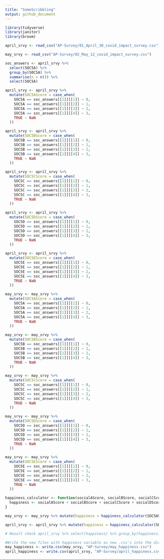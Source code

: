 ```yaml
---
title: "SomeScribbling"
output: github_document
---
```


```r
library(tidyverse)
library(janitor)
library(broom)
```

```r
april_srvy <- read_csv("AP-Survey/01_April_30_covid_impact_survey.csv")

may_srvy <- read_csv("AP-Survey/02_May_12_covid_impact_survey.csv")
```

```r
soc_answers <- april_srvy %>%
  select(SOC5A) %>%
  group_by(SOC5A) %>%
  summarise(n = n()) %>%
  select(SOC5A)

april_srvy <- april_srvy %>%
  mutate(SOC5AScore = case_when(
    SOC5A == soc_answers[[1]][[1]] ~ 0,
    SOC5A == soc_answers[[1]][[2]] ~ 1,
    SOC5A == soc_answers[[1]][[3]] ~ 2,
    SOC5A == soc_answers[[1]][[4]] ~ 3,
    TRUE ~ NaN
  ))

april_srvy <- april_srvy %>%
  mutate(SOC5BScore = case_when(
    SOC5B == soc_answers[[1]][[1]] ~ 0,
    SOC5B == soc_answers[[1]][[2]] ~ 1,
    SOC5B == soc_answers[[1]][[3]] ~ 2,
    SOC5B == soc_answers[[1]][[4]] ~ 3,
    TRUE ~ NaN
  ))

april_srvy <- april_srvy %>%
  mutate(SOC5CScore = case_when(
    SOC5C == soc_answers[[1]][[1]] ~ 0,
    SOC5C == soc_answers[[1]][[2]] ~ 1,
    SOC5C == soc_answers[[1]][[3]] ~ 2,
    SOC5C == soc_answers[[1]][[4]] ~ 3,
    TRUE ~ NaN
  ))

april_srvy <- april_srvy %>%
  mutate(SOC5DScore = case_when(
    SOC5D == soc_answers[[1]][[1]] ~ 0,
    SOC5D == soc_answers[[1]][[2]] ~ 1,
    SOC5D == soc_answers[[1]][[3]] ~ 2,
    SOC5D == soc_answers[[1]][[4]] ~ 3,
    TRUE ~ NaN
  ))

april_srvy <- april_srvy %>%
  mutate(SOC5EScore = case_when(
    SOC5E == soc_answers[[1]][[1]] ~ 0,
    SOC5E == soc_answers[[1]][[2]] ~ 1,
    SOC5E == soc_answers[[1]][[3]] ~ 2,
    SOC5E == soc_answers[[1]][[4]] ~ 3,
    TRUE ~ NaN
  ))

may_srvy <- may_srvy %>%
  mutate(SOC5AScore = case_when(
    SOC5A == soc_answers[[1]][[1]] ~ 0,
    SOC5A == soc_answers[[1]][[2]] ~ 1,
    SOC5A == soc_answers[[1]][[3]] ~ 2,
    SOC5A == soc_answers[[1]][[4]] ~ 3,
    TRUE ~ NaN
  ))

may_srvy <- may_srvy %>%
  mutate(SOC5BScore = case_when(
    SOC5B == soc_answers[[1]][[1]] ~ 0,
    SOC5B == soc_answers[[1]][[2]] ~ 1,
    SOC5B == soc_answers[[1]][[3]] ~ 2,
    SOC5B == soc_answers[[1]][[4]] ~ 3,
    TRUE ~ NaN
  ))

may_srvy <- may_srvy %>%
  mutate(SOC5CScore = case_when(
    SOC5C == soc_answers[[1]][[1]] ~ 0,
    SOC5C == soc_answers[[1]][[2]] ~ 1,
    SOC5C == soc_answers[[1]][[3]] ~ 2,
    SOC5C == soc_answers[[1]][[4]] ~ 3,
    TRUE ~ NaN
  ))

may_srvy <- may_srvy %>%
  mutate(SOC5DScore = case_when(
    SOC5D == soc_answers[[1]][[1]] ~ 0,
    SOC5D == soc_answers[[1]][[2]] ~ 1,
    SOC5D == soc_answers[[1]][[3]] ~ 2,
    SOC5D == soc_answers[[1]][[4]] ~ 3,
    TRUE ~ NaN
  ))

may_srvy <- may_srvy %>%
  mutate(SOC5EScore = case_when(
    SOC5E == soc_answers[[1]][[1]] ~ 0,
    SOC5E == soc_answers[[1]][[2]] ~ 1,
    SOC5E == soc_answers[[1]][[3]] ~ 2,
    SOC5E == soc_answers[[1]][[4]] ~ 3,
    TRUE ~ NaN
  ))

happiness_calculator <- function(socialAScore, socialBScore, socialCScore, socialDScore, socialEScore) {
  happiness <- socialAScore + socialBScore + socialCScore + socialDScore + socialEScore
}

may_srvy <- may_srvy %>% mutate(happiness = happiness_calculator(SOC5AScore, SOC5BScore, SOC5CScore, SOC5DScore, SOC5EScore))

april_srvy <- april_srvy %>% mutate(happiness = happiness_calculator(SOC5AScore, SOC5BScore, SOC5CScore, SOC5DScore, SOC5EScore))

# Result check april_srvy %>% select(happiness) %>% group_by(happiness) %>% summarise(n = n())

#Write the new files with happiness variable as new .csv's into the directory
may_happiness <- write.csv(may_srvy, "AP-Survey/may_happiness.csv")
april_happiness <- write.csv(april_srvy, "AP-Survey/april_happiness.csv")
```